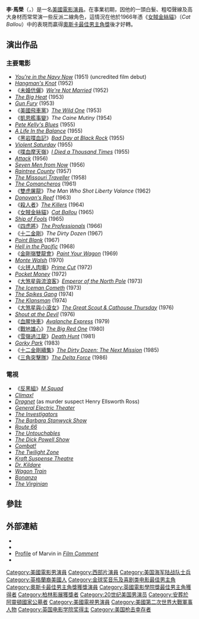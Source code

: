 {{Link style|time=2015-12-11T09:12:40+00:00}}
{{noteTA
|T=zh-tw:李·馬文; zh-hk:李·馬榮; zh-cn:李·马文;
|G1=Movie
|1=zh-tw:李·馬文; zh-hk:李·馬榮; zh-cn:李·马文;}}
{{Infobox entertainer
|type=男演員
|image = Aldrich Attack movie trailer screenshot2.jpg
|caption = Marvin in ''[[Attack_(1956_film)|Attack!]]''
|birthdate = {{birth date|1924|2|19}}
|birthplace = [[美國|美國]] [[紐約州|紐約州]] [[紐約市|紐約市]]
|deathdate = {{death date and age|1987|8|29|1924|2|19}}
|deathplace = [[美國|美國]] [[亞利桑那州|亞利桑那州]] [[圖森_(亞利桑那州)|圖森]]<br/>葬於[[阿靈頓國家公墓|阿靈頓國家公墓]]
|yearsactive = 1950年–1986年
|occupation = [[演員|演員]]
|spouse={{marriage|Betty Ebeling|1951|1967}}<br>{{marriage|Pamela Feeley|1970|1987}}
|academyawards='''[[奧斯卡最佳男主角獎|最佳男主角]]'''<br>1965年 《[[女賊金絲貓|女賊金絲貓]]》
|baftaawards='''[[英國電影學院獎最佳男主角|最佳男主角]]'''<br>1965年 《[[女賊金絲貓|女賊金絲貓]]》；《[[殺人者|殺人者]]》
|awards='''[[柏林影展|柏林影展]]最佳男演員銀熊獎'''<br>1965年 《[[女賊金絲貓|女賊金絲貓]]》
|goldenglobeawards='''[[金球獎最佳音樂及喜劇類電影男主角|最佳音樂及喜劇類電影男主角]]'''<br>1965年 《[[女賊金絲貓|女賊金絲貓]]》
}}
'''李·馬榮'''（{{lang-en|Lee Marvin}}，{{bd|1924年|2月19日|1987年|8月29日}}）是一名[[美國電影|美國]][[電影演員|電影演員]]。在事業初期，因他的一頭白髮、粗啞聲線及高大身材而常常演一些反派二線角色，這情況在他於1966年憑《[[女賊金絲貓|女賊金絲貓]]》（''Cat Ballou''）中的表現而贏得[[奧斯卡最佳男主角獎|奧斯卡最佳男主角獎]]後才好轉。

==演出作品==
===主要電影===
*''[[:en:You're_in_the_Navy_Now|You're in the Navy Now]]'' (1951) (uncredited film debut)
*''[[:en:Hangman's_Knot|Hangman's Knot]]'' (1952)
*《[[未婚伉儷|未婚伉儷]]》''[[:en:We're_Not_Married|We're Not Married]]'' (1952)
*''[[:en:The_Big_Heat|The Big Heat]]'' (1953)
*''[[:en:Gun_Fury|Gun Fury]]'' (1953)
*《[[美國飛車黨|美國飛車黨]]》''[[:en:The_Wild_One|The Wild One]]'' (1953)
*《[[凱恩艦事變|凱恩艦事變]]》''The Caine Mutiny'' (1954)
*''[[:en:Pete_Kelly's_Blues_(film)|Pete Kelly's Blues]]'' (1955)
*''[[:en:A_Life_In_the_Balance|A Life In the Balance]]'' (1955)
*《[[黑岩喋血記|黑岩喋血記]]》''[[:en:Bad_Day_at_Black_Rock|Bad Day at Black Rock]]'' (1955)
*''[[:en:Violent_Saturday|Violent Saturday]]'' (1955)
*《[[喋血摩天嶺|喋血摩天嶺]]》''[[:en:I_Died_a_Thousand_Times|I Died a Thousand Times]]'' (1955)
*''[[:en:Attack_(1956_film)|Attack]]'' (1956)
*''[[:en:Seven_Men_from_Now|Seven Men from Now]]'' (1956)
*''[[:en:Raintree_County_(film)|Raintree County]]'' (1957)
*''[[:en:The_Missouri_Traveller|The Missouri Traveller]]'' (1958)
*''[[:en:The_Comancheros|The Comancheros]]'' (1961)
*《[[雙虎屠龍|雙虎屠龍]]》''The Man Who Shot Liberty Valance'' (1962)
*''[[Donovan's_Reef|Donovan's Reef]]'' (1963)
*《[[殺人者|殺人者]]》''[[:en:The_Killers_(1964_film)|The Killers]]'' (1964)
*《[[女賊金絲貓|女賊金絲貓]]》''[[:en:Cat_Ballou|Cat Ballou]]'' (1965)
*''[[:en:Ship_of_Fools_(film)|Ship of Fools]]'' (1965)
*《[[四虎將|四虎將]]》''[[:en:The_Professionals_(film)|The Professionals]]'' (1966)
*《[[十二金剛|十二金剛]]》''The Dirty Dozen'' (1967)
*''[[:en:Point_Blank_(film)|Point Blank]]'' (1967)
*''[[:en:Hell_in_the_Pacific|Hell in the Pacific]]'' (1968)
*《[[金剛嶺雙龍會|金剛嶺雙龍會]]》''[[:en:Paint_Your_Wagon_(film)|Paint Your Wagon]]'' (1969)
*''[[:en:Monte_Walsh|Monte Walsh]]'' (1970)
*《[[火拼人肉塲|火拼人肉塲]]》''[[:en:Prime_Cut|Prime Cut]]'' (1972)
*''[[:en:Pocket_Money|Pocket Money]]'' (1972)
*《[[大煞星與流浪客|大煞星與流浪客]]》''[[:en:Emperor_of_the_North_Pole|Emperor of the North Pole]]'' (1973)
*''[[:en:The_Iceman_Cometh_(1973_film)|The Iceman Cometh]]'' (1973)
*''[[:en:The_Spikes_Gang|The Spikes Gang]]'' (1974)
*''[[:en:The_Klansman|The Klansman]]'' (1974)
*《[[大煞星與小滾女|大煞星與小滾女]]》''[[:en:The_Great_Scout_&_Cathouse_Thursday|The Great Scout & Cathouse Thursday]]'' (1976)
*''[[:en:Shout_at_the_Devil_(film)|Shout at the Devil]]'' (1976)
*《[[血腥快車|血腥快車]]》''[[:en:Avalanche_Express|Avalanche Express]]'' (1979)
*《[[戰地雄心|戰地雄心]]》''[[:en:The_Big_Red_One|The Big Red One]]'' (1980)
*《[[雪嶺過江龍|雪嶺過江龍]]》''[[:en:Death_Hunt|Death Hunt]]'' (1981)
*''[[:en:Gorky_Park_(film)|Gorky Park]]'' (1983)
*《[[十二金剛續集|十二金剛續集]]》''[[:en:The_Dirty_Dozen:_The_Next_Mission|The Dirty Dozen: The Next Mission]]'' (1985)
*《[[三角突擊隊|三角突擊隊]]》''[[:en:The_Delta_Force|The Delta Force]]'' (1986)

===電視===
*《[[反黑組|反黑組]]》''[[:en:M_Squad|M Squad]]''
*''[[Climax!|Climax!]]''
*''[[Dragnet_(series)|Dragnet]]'' (as murder suspect Henry Ellsworth Ross)
*''[[General_Electric_Theater|General Electric Theater]]''
*''[[The_Investigators_(American_TV_series)|The Investigators]]''
*''[[The_Barbara_Stanwyck_Show|The Barbara Stanwyck Show]]''
*''[[Route_66_(TV_series)|Route 66]]''
*''[[The_Untouchables_(1959_TV_series)|The Untouchables]]''
*''[[The_Dick_Powell_Show|The Dick Powell Show]]''
*''[[Combat!|Combat!]]''
*''[[The_Twilight_Zone_(1959_TV_series)|The Twilight Zone]]''
*''[[Kraft_Suspense_Theatre|Kraft Suspense Theatre]]''
*''[[Dr._Kildare#Television|Dr. Kildare]]''
*''[[Wagon_Train|Wagon Train]]''
*''[[Bonanza|Bonanza]]''
*''[[The_Virginian_(TV_series)|The Virginian]]''

==參註==
{{reflist}}

==外部連結==
*{{imdb name|id=0001511}}
*{{ibdb|51726}}
*[https://web.archive.org/web/20070508212313/http://www.filmlinc.com/fcm/mj07/leemarvin.htm Profile] of Marvin in ''[[Film_Comment|Film Comment]]''
*{{findagrave|1600}}

{{奧斯卡最佳男主角獎}}
{{金球獎最佳音樂及喜劇類電影男主角}}
{{柏林影展最佳男演員銀熊獎}}
{{Authority control}}
{{DEFAULTSORT:Marvin, Lee}}
[[Category:美國電影男演員|Category:美國電影男演員]]
[[Category:西部片演員|Category:西部片演員]]
[[Category:美国海军陆战队士兵|Category:美国海军陆战队士兵]]
[[Category:英格蘭裔美國人|Category:英格蘭裔美國人]]
[[Category:金球奖音乐及喜剧类电影最佳男主角|Category:金球奖音乐及喜剧类电影最佳男主角]]
[[Category:奧斯卡最佳男主角獎獲獎演員|Category:奧斯卡最佳男主角獎獲獎演員]]
[[Category:英國電影學院獎最佳男主角獲得者|Category:英國電影學院獎最佳男主角獲得者]]
[[Category:柏林影展獲獎者|Category:柏林影展獲獎者]]
[[Category:20世纪美国男演员|Category:20世纪美国男演员]]
[[Category:安葬於阿靈頓國家公墓者|Category:安葬於阿靈頓國家公墓者]]
[[Category:美國電視男演員|Category:美國電視男演員]]
[[Category:美國第二次世界大戰軍事人物|Category:美國第二次世界大戰軍事人物]]
[[Category:英国电影学院奖得主|Category:英国电影学院奖得主]]
[[Category:美国枪击幸存者|Category:美国枪击幸存者]]